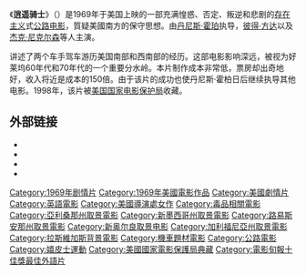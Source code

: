 {{Infobox film
| name           = 逍遥骑士
| image          = <!-- 檔案不存在 EasyRider.jpg ，可從英文維基百科取得 -->
| image_size     =
| caption        = Original poster
| director       = [[丹尼斯·霍珀|丹尼斯·霍珀]]
| producer       = [[彼得·方达|彼得·方达]]
| writer         = 彼得·方达<br />丹尼斯·霍珀<br>[[Terry_Southern|Terry Southern]]
| starring       = 彼得·方达<br />丹尼斯·霍珀<br />[[傑克·尼克遜|傑克·尼克遜]]
| music          = [[Roger_McGuinn|Roger McGuinn]]
| cinematography = [[László_Kovács_(cinematographer)|Laszlo Kovacs]]
| art direction  = Jerry Kay
| editing        = [[Donn_Cambern|Donn Cambern]]
| studio         = [[Raybert_Productions|Raybert Productions]]<br />Pando Company Inc.
| distributor    = [[Columbia_Pictures|Columbia Pictures]]
| released       = 1969年7月14日
| runtime        = 94 minutes
| country        = {{美國電影產地}}
| language       = English
| budget         = $360,000
| gross          = $41,728,598
}}

《'''逍遥骑士'''》（{{lang-en|'''Easy Rider'''}}）是1969年于美国上映的一部充满惶惑、否定、叛逆和悲剧的[[存在主义|存在主义]]式[[公路电影|公路电影]]，質疑美國南方的保守思想。由[[丹尼斯·霍珀|丹尼斯·霍珀]]执导，[[彼得·方达|彼得·方达]]以及[[杰克·尼克尔森|杰克·尼克尔森]]等人主演。

讲述了两个车手驾车游历美国南部和西南部的经历。这部电影影响深远，被视为好莱坞60年代和70年代的一个重要分水岭。本片制作成本非常低，票房却出奇地好，收入将近是成本的150倍。由于该片的成功也使丹尼斯·霍柏日后继续执导其他电影。1998年，该片被[[美国国家电影保护局|美国国家电影保护局]]收藏。

==外部链接==
{{Commons category|Easy Rider (film)}}
{{wikivoyage}}
* {{IMDb title|id=0064276}}
* {{tcmdb title|id=73859}}
* {{douban}}
* {{Amg movie|15197}}

{{電影旬報十佳獎最佳國外影片}}
[[Category:1969年剧情片|Category:1969年剧情片]]
[[Category:1969年美國電影作品|Category:1969年美國電影作品]]
[[Category:美國劇情片|Category:美國劇情片]]
[[Category:英語電影|Category:英語電影]]
[[Category:美國導演處女作|Category:美國導演處女作]]
[[Category:毒品相關電影|Category:毒品相關電影]]
[[Category:亞利桑那州取景電影|Category:亞利桑那州取景電影]]
[[Category:新墨西哥州取景電影|Category:新墨西哥州取景電影]]
[[Category:路易斯安那州取景電影|Category:路易斯安那州取景電影]]
[[Category:新奥尔良取景电影|Category:新奥尔良取景电影]]
[[Category:加利福尼亞州取景電影|Category:加利福尼亞州取景電影]]
[[Category:拉斯維加斯背景電影|Category:拉斯維加斯背景電影]]
[[Category:機車題材電影|Category:機車題材電影]]
[[Category:公路電影|Category:公路電影]]
[[Category:嬉皮士運動|Category:嬉皮士運動]]
[[Category:美國國家電影保護局典藏|Category:美國國家電影保護局典藏]]
[[Category:電影旬報十佳獎最佳外語片|Category:電影旬報十佳獎最佳外語片]]
